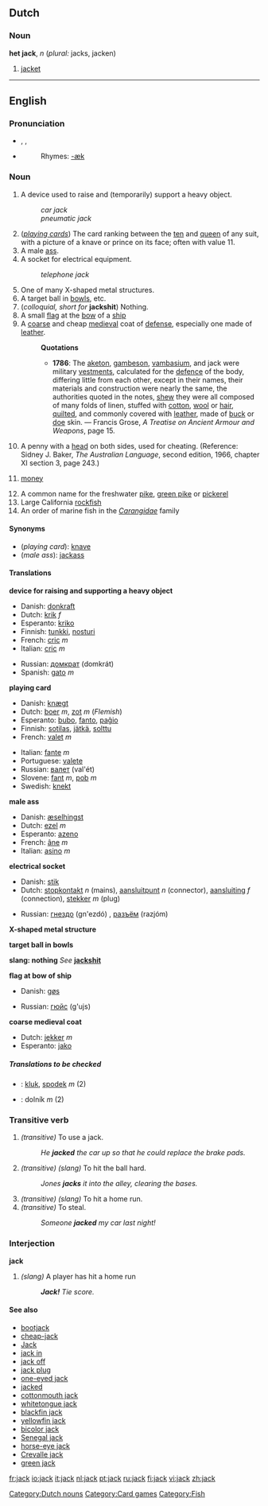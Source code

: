 {{see|Jack}}
{{webster}}

==Dutch==
===Noun===
'''het jack''', ''n'' (''plural:'' jacks, jacken)
# [[jacket]]
[[Category:Dutch nouns]]

----

==English==
{{rfc|translations are in the wrong place, at the wrong level and they need to use the new "trans-top", "trans-mid" and "trans-bottom" templates}}
===Pronunciation===
* {{AHD|jăk}}, {{IPA|/dʒæk/}}, {{SAMPA|/dZ{k/}}
*{{audio|en-us-jack.ogg|Audio (US)}}
*:Rhymes: [[Rhymes:English:-æk|-æk]]

===Noun===
{{en-noun}}

# A device used to raise and (temporarily) support a heavy object.
#:''car jack''
#:''pneumatic jack''
# (''[[playing cards]]'') The card ranking between the [[ten]] and [[queen]] of any suit, with a picture of a knave or prince on its face; often with value 11.
# A male [[ass]].
#A socket for electrical equipment.
#:''telephone jack''
# One of many X-shaped metal structures.
# A target ball in [[bowls]], etc.
# (''colloquial, short for'' '''jackshit''') Nothing.
# A small [[flag]] at the [[bow]] of a [[ship]]
# A [[coarse]] and cheap [[medieval]] coat of [[defense]], especially one made of [[leather]].
#:'''Quotations'''
#:*'''1786''':  The [[aketon]], [[gambeson]], [[vambasium]], and jack were military [[vestment]]s, calculated for the [[defence]] of the body, differing little from each other, except in their names, their materials and construction were nearly the same, the authorities quoted in the notes, [[shew]] they were all composed of many folds of linen, stuffed with [[cotton]], [[wool]] or [[hair]], [[quilt]]ed, and commonly covered with [[leather]], made of [[buck]] or [[doe]] skin. &mdash; Francis Grose, ''A Treatise on Ancient Armour and Weapons'', page 15.
#{{two-up}} A penny with a [[head]] on both sides, used for cheating.  (Reference: Sidney J. Baker, ''The Australian Language'', second edition, 1966, chapter XI section 3, page 243.)
#{{slang}} [[money]]
# A common name for the freshwater [[pike]], [[green pike]] or [[pickerel]]
# Large California [[rockfish]]
# An order of marine fish in the ''[[Carangidae]]'' family

====Synonyms====
*(''playing card''): [[knave]]
*(''male ass''): [[jackass]]

====Translations====
'''device for raising and supporting a heavy object'''
{{top}}
*Danish: [[donkraft]]
*Dutch: [[krik]] ''f''
*Esperanto: [[kriko]]
*Finnish: [[tunkki]], [[nosturi]]
*French: [[cric#French|cric]] ''m''
*Italian: [[cric#Italian|cric]] ''m''
{{mid}}
*Russian: [[домкрат]] (domkrát) {{m}}
*Spanish: [[gato]] ''m''
{{bottom}}

'''playing card'''
{{top}}
*Danish: [[knægt]]
*Dutch: [[boer]] ''m'', [[zot]] ''m'' (''Flemish'')
*Esperanto: [[bubo]], [[fanto]], [[paĝio]]
*Finnish: [[sotilas]], [[jätkä]], [[solttu]]
*French: [[valet#French|valet]] ''m''
{{mid}}
*Italian: [[fante]] ''m''
*Portuguese: [[valete]] {{m}}
*Russian: [[валет]] (val'ét) {{m}}
*Slovene: [[fant]] ''m'', [[pob]] ''m''
*Swedish: [[knekt]] {{c}}
{{bottom}}

'''male ass'''
{{top}}
*Danish: [[æselhingst]]
*Dutch: [[ezel]] ''m''
*Esperanto: [[azeno]]
*French: [[âne]] ''m''
*Italian: [[asino]] ''m''
{{mid}}
{{bottom}}

'''electrical socket'''
{{top}}
*Danish: [[stik]]
*Dutch: [[stopkontakt]] ''n'' (mains), [[aansluitpunt]] ''n'' (connector), [[aansluiting]] ''f'' (connection), [[stekker]] ''m'' (plug)
{{mid}}
*Russian: [[гнездо]] (gn'ezdó) {{n}}, [[разъём]] (razjóm) {{m}}
{{bottom}}

'''X-shaped metal structure'''
{{top}}
{{mid}}
{{bottom}}

'''target ball in bowls'''
{{top}}
{{mid}}
{{bottom}}

'''slang: nothing'''
''See'' '''[[jackshit]]'''

'''flag at bow of ship'''
{{top}}
*Danish: [[gøs]]
{{mid}}
*Russian: [[гюйс]] (g'ujs) {{m}}
{{bottom}}

'''coarse medieval coat'''
{{top}}
*Dutch: [[jekker]] ''m''
*Esperanto: [[jako]]
{{mid}}
{{bottom}}

=====Translations to be checked=====
<!--Remove this section once all of the translations below have been moved into the tables above.-->
{{checktrans}}

*{{ttbc|Czech}}: [[kluk]], [[spodek]] ''m'' (2)
*{{ttbc|Slovak}}: dolník ''m'' (2)


===Transitive verb===
{{en-verb}}

#''(transitive)'' To use a jack.
#: ''He '''jacked''' the car up so that he could replace the brake pads.''
#''(transitive)'' {{baseball}} ''(slang)'' To hit the ball hard.
#: ''Jones '''jacks''' it into the alley, clearing the bases.''
#''(transitive)'' {{baseball}} ''(slang)'' To hit a home run.
#''(transitive)'' To steal.
#: ''Someone '''jacked''' my car last night!''

===Interjection===
'''jack'''

#{{baseball}} ''(slang)'' A player has hit a home run
#:'' '''Jack!''' Tie score.''


====See also====
*[[bootjack]]
*[[cheap-jack]]
*[[Jack]]
*[[jack in]]
*[[jack off]]
*[[jack plug]]
*[[one-eyed jack]]
*[[jacked]]
*[[cottonmouth jack]]
*[[whitetongue jack]]
*[[blackfin jack]]
*[[yellowfin jack]]
*[[bicolor jack]]
*[[Senegal jack]]
*[[horse-eye jack]]
*[[Crevalle jack]]
*[[green jack]]

[[Category:Card games]]
[[Category:Fish]]

[[fr:jack]]
[[io:jack]]
[[it:jack]]
[[nl:jack]]
[[pt:jack]]
[[ru:jack]]
[[fi:jack]]
[[vi:jack]]
[[zh:jack]]